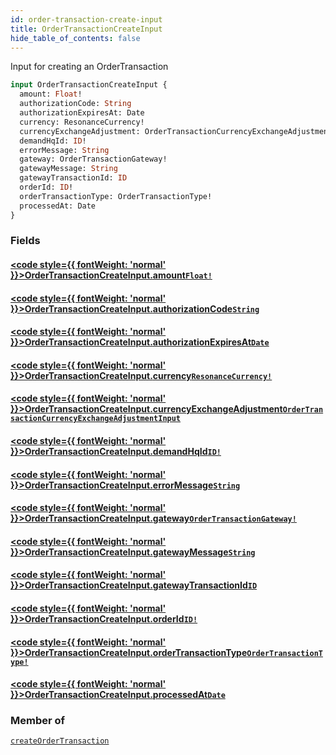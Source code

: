 ```yaml
---
id: order-transaction-create-input
title: OrderTransactionCreateInput
hide_table_of_contents: false
---
```








Input for creating an OrderTransaction

```graphql
input OrderTransactionCreateInput {
  amount: Float!
  authorizationCode: String
  authorizationExpiresAt: Date
  currency: ResonanceCurrency!
  currencyExchangeAdjustment: OrderTransactionCurrencyExchangeAdjustmentInput
  demandHqId: ID!
  errorMessage: String
  gateway: OrderTransactionGateway!
  gatewayMessage: String
  gatewayTransactionId: ID
  orderId: ID!
  orderTransactionType: OrderTransactionType!
  processedAt: Date
}
```


### Fields

#### [<code style={{ fontWeight: 'normal' }}>OrderTransactionCreateInput.<b>amount</b></code>](#)<Bullet />[`Float!`](/demand/api/graphql-admin/reference/scalars/float) <Badge class="secondary" text="non-null"/> <Badge class="secondary" text="scalar"/>
> 
> 

#### [<code style={{ fontWeight: 'normal' }}>OrderTransactionCreateInput.<b>authorizationCode</b></code>](#)<Bullet />[`String`](/demand/api/graphql-admin/reference/scalars/string) <Badge class="secondary" text="scalar"/>
> 
> 

#### [<code style={{ fontWeight: 'normal' }}>OrderTransactionCreateInput.<b>authorizationExpiresAt</b></code>](#)<Bullet />[`Date`](/demand/api/graphql-admin/reference/scalars/date) <Badge class="secondary" text="scalar"/>
> 
> 

#### [<code style={{ fontWeight: 'normal' }}>OrderTransactionCreateInput.<b>currency</b></code>](#)<Bullet />[`ResonanceCurrency!`](/demand/api/graphql-admin/reference/enums/resonance-currency) <Badge class="secondary" text="non-null"/> <Badge class="secondary" text="enum"/>
> 
> 

#### [<code style={{ fontWeight: 'normal' }}>OrderTransactionCreateInput.<b>currencyExchangeAdjustment</b></code>](#)<Bullet />[`OrderTransactionCurrencyExchangeAdjustmentInput`](/demand/api/graphql-admin/reference/inputs/order-transaction-currency-exchange-adjustment-input) <Badge class="secondary" text="input"/>
> 
> 

#### [<code style={{ fontWeight: 'normal' }}>OrderTransactionCreateInput.<b>demandHqId</b></code>](#)<Bullet />[`ID!`](/demand/api/graphql-admin/reference/scalars/id) <Badge class="secondary" text="non-null"/> <Badge class="secondary" text="scalar"/>
> 
> 

#### [<code style={{ fontWeight: 'normal' }}>OrderTransactionCreateInput.<b>errorMessage</b></code>](#)<Bullet />[`String`](/demand/api/graphql-admin/reference/scalars/string) <Badge class="secondary" text="scalar"/>
> 
> 

#### [<code style={{ fontWeight: 'normal' }}>OrderTransactionCreateInput.<b>gateway</b></code>](#)<Bullet />[`OrderTransactionGateway!`](/demand/api/graphql-admin/reference/enums/order-transaction-gateway) <Badge class="secondary" text="non-null"/> <Badge class="secondary" text="enum"/>
> 
> 

#### [<code style={{ fontWeight: 'normal' }}>OrderTransactionCreateInput.<b>gatewayMessage</b></code>](#)<Bullet />[`String`](/demand/api/graphql-admin/reference/scalars/string) <Badge class="secondary" text="scalar"/>
> 
> 

#### [<code style={{ fontWeight: 'normal' }}>OrderTransactionCreateInput.<b>gatewayTransactionId</b></code>](#)<Bullet />[`ID`](/demand/api/graphql-admin/reference/scalars/id) <Badge class="secondary" text="scalar"/>
> 
> 

#### [<code style={{ fontWeight: 'normal' }}>OrderTransactionCreateInput.<b>orderId</b></code>](#)<Bullet />[`ID!`](/demand/api/graphql-admin/reference/scalars/id) <Badge class="secondary" text="non-null"/> <Badge class="secondary" text="scalar"/>
> 
> 

#### [<code style={{ fontWeight: 'normal' }}>OrderTransactionCreateInput.<b>orderTransactionType</b></code>](#)<Bullet />[`OrderTransactionType!`](/demand/api/graphql-admin/reference/enums/order-transaction-type) <Badge class="secondary" text="non-null"/> <Badge class="secondary" text="enum"/>
> 
> 

#### [<code style={{ fontWeight: 'normal' }}>OrderTransactionCreateInput.<b>processedAt</b></code>](#)<Bullet />[`Date`](/demand/api/graphql-admin/reference/scalars/date) <Badge class="secondary" text="scalar"/>
> 
> 



### Member of

[`createOrderTransaction`](/demand/api/graphql-admin/reference/mutations/create-order-transaction)  <Badge class="secondary" text="mutation"/>



